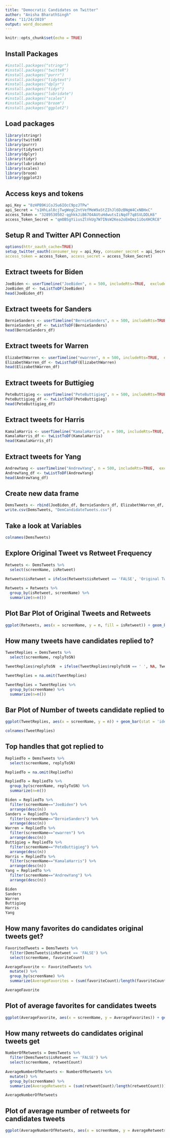 ```yaml
---
title: "Democratic Candidates on Twitter"
author: "Anisha BharathSingh"
date: "11/24/2019"
output: word_document
---
```


```r
knitr::opts_chunk$set(echo = TRUE)
```

## Install Packages
```r
#install.packages("stringr")
#install.packages("twitteR")
#install.packages("purrr")
#install.packages("tidytext")
#install.packages("dplyr")
#install.packages("tidyr")
#install.packages("lubridate")
#install.packages("scales")
#install.packages("broom")
#install.packages("ggplot2")
```

## Load packages
```r
library(stringr)
library(twitteR)
library(purrr)
library(tidytext)
library(dplyr)
library(tidyr)
library(lubridate)
library(scales)
library(broom)
library(ggplot2)
```

## Access keys and tokens
```r
api_Key = "8zHPB9KiCoJ5u6IOcC9pzJTPw"
api_Secret = "s1HhLal8cjTwgWegC2ntVefMeW9aStZIhJl6DzBNgW4CxNBHxC"
access_Token = "3289530502-qghkkJiB67O4AUtuHdwutsIiNqdf7q8SVLDDLK6"
access_Token_Secret = "qmOBSgYiiusZlVkUg7W7INsW2Kea2oEmQmz1iOoXHCRC8"
```


## Setup R and Twitter API Connection
```r
options(httr_oauth_cache=TRUE)
setup_twitter_oauth(consumer_key = api_Key, consumer_secret = api_Secret,
access_token = access_Token, access_secret = access_Token_Secret)
```


## Extract tweets for Biden
```r
JoeBiden <- userTimeline("JoeBiden", n = 500, includeRts=TRUE,  excludeReplies=FALSE)
JoeBiden_df <- twListToDF(JoeBiden)
head(JoeBiden_df)
```
## Extract tweets for Sanders
```r
BernieSanders <- userTimeline("BernieSanders", n = 500, includeRts=TRUE,  excludeReplies=FALSE)
BernieSanders_df <- twListToDF(BernieSanders)
head(BernieSanders_df)
```
## Extract tweets for Warren
```r
ElizabethWarren <- userTimeline("ewarren", n = 500, includeRts=TRUE,  excludeReplies=FALSE)
ElizabethWarren_df <- twListToDF(ElizabethWarren)
head(ElizabethWarren_df)
```
## Extract tweets for Buttigieg
```r
PeteButtigieg <- userTimeline("PeteButtigieg", n = 500, includeRts=TRUE,  excludeReplies=FALSE)
PeteButtigieg_df <- twListToDF(PeteButtigieg)
head(PeteButtigieg_df)
```
## Extract tweets for Harris
```r
KamalaHarris <- userTimeline("KamalaHarris", n = 500, includeRts=TRUE,  excludeReplies=FALSE)
KamalaHarris_df <- twListToDF(KamalaHarris)
head(KamalaHarris_df)
```
## Extract tweets for Yang
```r
AndrewYang <- userTimeline("AndrewYang", n = 500, includeRts=TRUE,  excludeReplies=FALSE)
AndrewYang_df <- twListToDF(AndrewYang)
head(AndrewYang_df)
```

## Create new data frame
```r
DemsTweets <- rbind(JoeBiden_df, BernieSanders_df, ElizabethWarren_df, PeteButtigieg_df, KamalaHarris_df, AndrewYang_df)
write.csv(DemsTweets, "DemCandidateTweets.csv")
```

## Take a look at Variables
```r
colnames(DemsTweets)
```


## Explore Original Tweet vs Retweet Frequency
```r
Retweets <- DemsTweets %>%
  select(screenName, isRetweet)
  
Retweets$isRetweet = ifelse(Retweets$isRetweet == 'FALSE', 'Original Tweets', 'Retweets')

Retweets = Retweets %>% 
  group_by(isRetweet, screenName) %>%
  summarize(n=n())

```

## Plot Bar Plot of Original Tweets and Retweets
```r
ggplot(Retweets, aes(x = screenName, y = n, fill = isRetweet)) + geom_bar(stat = 'identity') + ggtitle("Original Tweets vs. Retweets Per Candidate") + labs(y = "Count", x = "Candidate", fill = "Legend") + scale_x_discrete(labels=c("Andrew Yang", "Bernie Sanders", "Elizabeth Warren", "Joe Biden", "Kamala Harris", "Pete Buttigieg"))
```


## How many tweets have candidates replied to?
```r
TweetReplies = DemsTweets %>%
  select(screenName, replyToSN)

TweetReplies$replyToSN  = ifelse(TweetReplies$replyToSN == ' ', NA, TweetReplies$replyToSN)

TweetReplies = na.omit(TweetReplies)

TweetReplies = TweetReplies %>% 
  group_by(screenName) %>%
  summarize(n=n())
```

## Bar Plot of Number of tweets candidate replied to
```r
ggplot(TweetReplies, aes(x = screenName, y = n)) + geom_bar(stat = 'identity', fill = "LightBlue") + ggtitle("Number of Tweets Candidates Replied To") + labs(y = "Count", x = "Candidate") + scale_x_discrete(labels=c("Andrew Yang", "Bernie Sanders", "Elizabeth Warren", "Joe Biden", "Kamala Harris", "Pete Buttigieg"))
```

```r
colnames(TweetReplies)
```

## Top handles that got replied to
```r
RepliedTo = DemsTweets %>%
  select(screenName, replyToSN)

RepliedTo = na.omit(RepliedTo)

RepliedTo = RepliedTo %>% 
  group_by(screenName, replyToSN) %>%
  summarize(n=n())

Biden = RepliedTo %>%
  filter(screenName=="JoeBiden") %>%
  arrange(desc(n))
Sanders = RepliedTo %>%
  filter(screenName=="BernieSanders") %>%
  arrange(desc(n))
Warren = RepliedTo %>%
  filter(screenName=="ewarren") %>%
  arrange(desc(n))
Buttigieg = RepliedTo %>%
  filter(screenName=="PeteButtigieg") %>%
  arrange(desc(n))
Harris = RepliedTo %>%
  filter(screenName=="KamalaHarris") %>%
  arrange(desc(n))
Yang = RepliedTo %>%
  filter(screenName=="AndrewYang") %>%
  arrange(desc(n))

Biden
Sanders
Warren
Buttigieg
Harris
Yang

```


## How many favorites do candidates original tweets get?
```r
FavoritedTweets = DemsTweets %>%
  filter(DemsTweets$isRetweet == 'FALSE') %>%
  select(screenName, favoriteCount)

AverageFavorite <- FavoritedTweets %>%
  mutate() %>%
  group_by(screenName) %>%
  summarize(AverageFavorites = (sum(favoriteCount)/length(favoriteCount)))

AverageFavorite
```

## Plot of average favorites for candidates tweets
```r
ggplot(AverageFavorite, aes(x = screenName, y = AverageFavorites)) + geom_bar(stat = 'identity', fill = "lightblue") + ggtitle("Average Number of Favorites for Candidate's Tweets") + labs(y = "Count", x = "Candidate") +  scale_x_discrete(labels=c("Andrew Yang", "Bernie Sanders", "Elizabeth Warren", "Joe Biden", "Kamala Harris", "Pete Buttigieg"))
```


## How many retweets do candidates original tweets get
```r
NumberOfRetweets = DemsTweets %>%
  filter(DemsTweets$isRetweet == 'FALSE') %>%
  select(screenName, retweetCount)
  
AverageNumberOfRetweets <- NumberOfRetweets %>% 
  mutate() %>%
  group_by(screenName) %>%
  summarize(AverageRetweets = (sum(retweetCount)/length(retweetCount)))

AverageNumberOfRetweets
```

## Plot of average number of retweets for candidates tweets
```r
ggplot(AverageNumberOfRetweets, aes(x = screenName, y = AverageRetweets)) + geom_bar(stat = 'identity', fill = "lightblue") + ggtitle("Average Number of Retweets of Candidate's Tweets") + labs(y = "Count", x = "Candidate") +  scale_x_discrete(labels=c("Andrew Yang", "Bernie Sanders", "Elizabeth Warren", "Joe Biden", "Kamala Harris", "Pete Buttigieg"))
```
